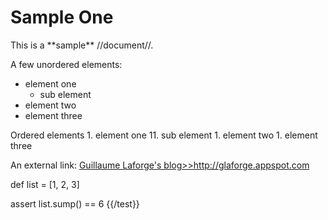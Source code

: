 = Sample One =

This is a **sample** //document//.

A few unordered elements:
* element one
** sub element
* element two
* element three

Ordered elements
1. element one
11. sub element
1. element two
1. element three

An external link: [[Guillaume Laforge's blog>>http://glaforge.appspot.com]]

{{test}}
def list = [1, 2, 3]

assert list.sump() == 6
{{/test}}